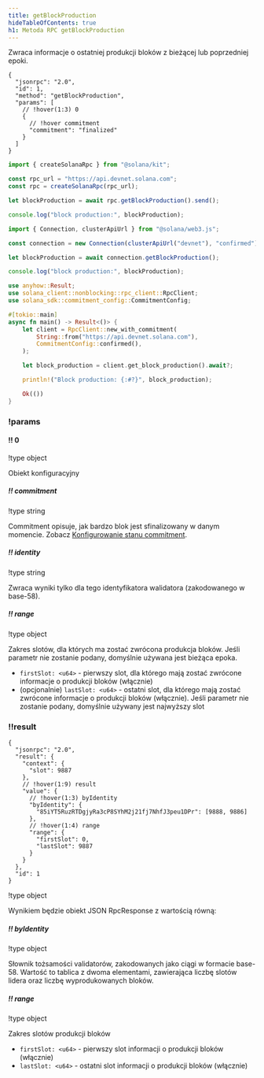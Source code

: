 ```yaml
---
title: getBlockProduction
hideTableOfContents: true
h1: Metoda RPC getBlockProduction
---
```


Zwraca informacje o ostatniej produkcji bloków z bieżącej lub poprzedniej epoki.

<APIMethod>

```jsonc !!request curl
{
  "jsonrpc": "2.0",
  "id": 1,
  "method": "getBlockProduction",
  "params": [
    // !hover(1:3) 0
    {
      // !hover commitment
      "commitment": "finalized"
    }
  ]
}
```

```ts !!request title="Kit"
import { createSolanaRpc } from "@solana/kit";

const rpc_url = "https://api.devnet.solana.com";
const rpc = createSolanaRpc(rpc_url);

let blockProduction = await rpc.getBlockProduction().send();

console.log("block production:", blockProduction);
```

```ts !!request title="web3.js"
import { Connection, clusterApiUrl } from "@solana/web3.js";

const connection = new Connection(clusterApiUrl("devnet"), "confirmed");

let blockProduction = await connection.getBlockProduction();

console.log("block production:", blockProduction);
```

```rs !!request title="Rust"
use anyhow::Result;
use solana_client::nonblocking::rpc_client::RpcClient;
use solana_sdk::commitment_config::CommitmentConfig;

#[tokio::main]
async fn main() -> Result<()> {
    let client = RpcClient::new_with_commitment(
        String::from("https://api.devnet.solana.com"),
        CommitmentConfig::confirmed(),
    );

    let block_production = client.get_block_production().await?;

    println!("Block production: {:#?}", block_production);

    Ok(())
}
```

### !params

#### !! 0

!type object

Obiekt konfiguracyjny

##### !! commitment

!type string

Commitment opisuje, jak bardzo blok jest sfinalizowany w danym momencie. Zobacz
[Konfigurowanie stanu commitment](/docs/rpc#configuring-state-commitment).

##### !! identity

!type string

Zwraca wyniki tylko dla tego identyfikatora walidatora (zakodowanego w base-58).

##### !! range

!type object

Zakres slotów, dla których ma zostać zwrócona produkcja bloków. Jeśli parametr
nie zostanie podany, domyślnie używana jest bieżąca epoka.

- `firstSlot: <u64>` - pierwszy slot, dla którego mają zostać zwrócone
  informacje o produkcji bloków (włącznie)
- (opcjonalnie) `lastSlot: <u64>` - ostatni slot, dla którego mają zostać
  zwrócone informacje o produkcji bloków (włącznie). Jeśli parametr nie zostanie
  podany, domyślnie używany jest najwyższy slot

### !!result

```jsonc !response
{
  "jsonrpc": "2.0",
  "result": {
    "context": {
      "slot": 9887
    },
    // !hover(1:9) result
    "value": {
      // !hover(1:3) byIdentity
      "byIdentity": {
        "85iYT5RuzRTDgjyRa3cP8SYhM2j21fj7NhfJ3peu1DPr": [9888, 9886]
      },
      // !hover(1:4) range
      "range": {
        "firstSlot": 0,
        "lastSlot": 9887
      }
    }
  },
  "id": 1
}
```

!type object

Wynikiem będzie obiekt JSON RpcResponse z wartością równą:

##### !! byIdentity

!type object

Słownik tożsamości validatorów, zakodowanych jako ciągi w formacie base-58.
Wartość to tablica z dwoma elementami, zawierająca liczbę slotów lidera oraz
liczbę wyprodukowanych bloków.

##### !! range

!type object

Zakres slotów produkcji bloków

- `firstSlot: <u64>` - pierwszy slot informacji o produkcji bloków (włącznie)
- `lastSlot: <u64>` - ostatni slot informacji o produkcji bloków (włącznie)

</APIMethod>
